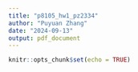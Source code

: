 ```yaml
---
title: "p8105_hw1_pz2334"
author: "Puyuan Zhang"
date: "2024-09-13"
output: pdf_document
---
```


```r
knitr::opts_chunk$set(echo = TRUE)
```


